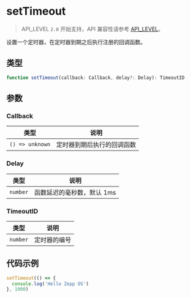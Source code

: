 # setTimeout

> API_LEVEL `2.0` 开始支持，API 兼容性请参考 [API_LEVEL](../../../../guides/framework/device/compatibility.md)。

设置一个定时器，在定时器到期之后执行注册的回调函数。

## 类型

```ts
function setTimeout(callback: Callback, delay?: Delay): TimeoutID
```

## 参数

### Callback

| 类型                           | 说明                       |
| ------------------------------ | -------------------------- |
| <code>() =&#62; unknown</code> | 定时器到期后执行的回调函数 |

### Delay

| 类型                | 说明                       |
| ------------------- | -------------------------- |
| <code>number</code> | 函数延迟的毫秒数，默认 1ms |

### TimeoutID

| 类型                | 说明         |
| ------------------- | ------------ |
| <code>number</code> | 定时器的编号 |

## 代码示例

```js
setTimeout(() => {
  console.log('Hello Zepp OS')
}, 1000)
```
